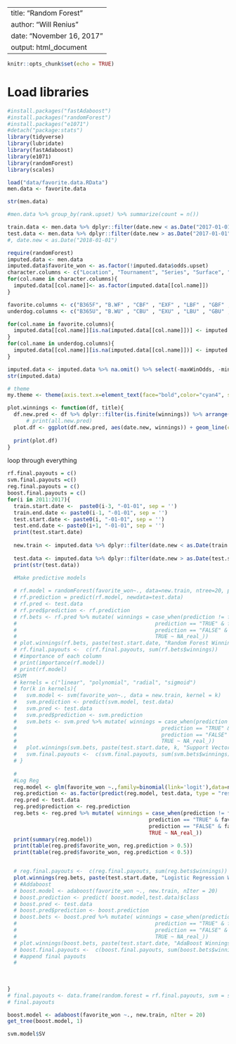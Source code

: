 
---
title: "Random Forest"
author: "Will Renius"
date: "November 16, 2017"
output: html_document
---

```r
knitr::opts_chunk$set(echo = TRUE)
```

# Load libraries
```r
#install.packages("fastAdaboost")
#install.packages("randomForest")
#install.packages("e1071")
#detach("package:stats")
library(tidyverse)
library(lubridate)
library(fastAdaboost)
library(e1071)
library(randomForest)
library(scales)
```


```r
load("data/favorite.data.RData")
men.data <- favorite.data
```

```r
str(men.data)
```


```r
#men.data %>% group_by(rank.upset) %>% summarize(count = n())

```


```r
train.data <- men.data %>% dplyr::filter(date.new < as.Date("2017-01-01")) %>% select(-date.new)
test.data <- men.data %>% dplyr::filter(date.new > as.Date("2017-01-01")) %>% select(-date.new)
#, date.new < as.Date("2018-01-01")
```





```r
require(randomForest)
imputed.data <- men.data
imputed.data$favorite_won <- as.factor(!imputed.data$odds.upset)
character.columns <- c("Location", "Tournament", "Series", "Surface", "Court","Round" )
for(col.name in character.columns){
  imputed.data[[col.name]]<- as.factor(imputed.data[[col.name]])
}

favorite.columns <- c("B365F", "B.WF" , "CBF" , "EXF" , "LBF" , "GBF" , "IWF" , "PSF" , "SBF" , "SJF" , "UBF" )
underdog.columns <- c("B365U", "B.WU" , "CBU" , "EXU" , "LBU" , "GBU" , "IWU" , "PSU" , "SBU" , "SJU" , "UBU")

for(col.name in favorite.columns){
  imputed.data[[col.name]][is.na(imputed.data[[col.name]])] <- imputed.data[["avgF"]][is.na(imputed.data[[col.name]])]
}
for(col.name in underdog.columns){
  imputed.data[[col.name]][is.na(imputed.data[[col.name]])] <- imputed.data[["avgU"]][is.na(imputed.data[[col.name]])]
}

imputed.data <- imputed.data %>% na.omit() %>% select(-maxWinOdds, -minLoseOdds, -maxProfit, -rank.upset, -year, -odds.upset, -Tournament, -Location)
str(imputed.data)

```
```r
# theme
my.theme <- theme(axis.text.x=element_text(face="bold",color="cyan4", size=10), axis.text.y=element_text(face="bold",color="cyan4",size=10), axis.title = element_text(face="bold",color="royalblue4",size=13), plot.title = element_text(face="bold",color="violetred4",size=15,hjust=.5), legend.title=element_blank(), plot.subtitle = element_text(face="bold", color="royalblue4", size=10, hjust=.5))

```


```r
plot.winnings <- function(df, title){
  df.new.pred <- df %>% dplyr::filter(is.finite(winnings)) %>% arrange(date.new) %>% mutate(winnings = cumsum(winnings))
      # print(all.new.pred)
  plot.df <- ggplot(df.new.pred, aes(date.new, winnings)) + geom_line(color='orange3', size=1) + xlab("Date") + ylab("Winnings") + ggtitle(title)
  
  print(plot.df)
}
```

loop through everything
```r
rf.final.payouts = c()
svm.final.payouts =c()
reg.final.payouts = c()
boost.final.payouts = c()
for(i in 2011:2017){
  train.start.date <-  paste0(i-3, "-01-01", sep = '')
  train.end.date <- paste0(i-1, "-01-01", sep = '')
  test.start.date <- paste0(i, "-01-01", sep = '')
  test.end.date <- paste0(i+1, "-01-01", sep = '')
  print(test.start.date)
  
  new.train <- imputed.data %>% dplyr::filter(date.new < as.Date(train.end.date), date.new >= as.Date(train.start.date)) 
  
  test.data <- imputed.data %>% dplyr::filter(date.new > as.Date(test.start.date), date.new < as.Date(test.end.date))
  print(str(test.data))
  
  #Make predictive models

  # rf.model = randomForest(favorite_won~., data=new.train, ntree=20, proximity=T)
  # rf.prediction = predict(rf.model, newdata=test.data)
  # rf.pred <- test.data
  # rf.pred$prediction <- rf.prediction
  # rf.bets <- rf.pred %>% mutate( winnings = case_when(prediction != favorite_won ~-bet,
  #                                            prediction == "TRUE" & favorite_won == prediction  ~ bet * (FMaxOdds -1),
  #                                            prediction == "FALSE" & favorite_won == prediction ~ bet * (UMaxOdds -1),
  #                                            TRUE ~ NA_real_))
  # plot.winnings(rf.bets, paste(test.start.date, "Random Forest Winnings"))
  # rf.final.payouts <-  c(rf.final.payouts, sum(rf.bets$winnings))
  # #importance of each column
  # print(importance(rf.model))
  # print(rf.model)
  #SVM
  # kernels = c("linear", "polynomial", "radial", "sigmoid")
  # for(k in kernels){
  #   svm.model <- svm(favorite_won~., data = new.train, kernel = k)
  #   svm.prediction <- predict(svm.model, test.data)
  #   svm.pred <- test.data
  #   svm.pred$prediction <- svm.prediction
  #   svm.bets <- svm.pred %>% mutate( winnings = case_when(prediction != favorite_won ~-bet,
  #                                              prediction == "TRUE" & favorite_won == prediction  ~ bet * (FMaxOdds -1),
  #                                              prediction == "FALSE" & favorite_won == prediction ~ bet * (UMaxOdds -1),
  #                                              TRUE ~ NA_real_))
  #   plot.winnings(svm.bets, paste(test.start.date, k, "Support Vector Machine Winnings"))
  #   svm.final.payouts <-  c(svm.final.payouts, sum(svm.bets$winnings))
  # }
  
  # 
  #Log Reg
  reg.model <- glm(favorite_won ~.,family=binomial(link='logit'),data=new.train)
  reg.prediction <- as.factor(predict(reg.model, test.data, type = "response") < .5)
  reg.pred <- test.data
  reg.pred$prediction <- reg.prediction
  reg.bets <- reg.pred %>% mutate( winnings = case_when(prediction != favorite_won ~-bet,
                                             prediction == "TRUE" & favorite_won == prediction  ~ bet * (FMaxOdds -1),
                                             prediction == "FALSE" & favorite_won == prediction ~ bet * (UMaxOdds -1),
                                             TRUE ~ NA_real_))
  print(summary(reg.model))
  print(table(reg.pred$favorite_won, reg.prediction > 0.5))
  print(table(reg.pred$favorite_won, reg.prediction < 0.5))


  # reg.final.payouts <-  c(reg.final.payouts, sum(reg.bets$winnings))
  plot.winnings(reg.bets, paste(test.start.date, "Logistic Regression Winnings"))
  # #Addaboost
  # boost.model <- adaboost(favorite_won ~., new.train, nIter = 20)
  # boost.prediction <- predict( boost.model,test.data)$class
  # boost.pred <- test.data
  # boost.pred$prediction <- boost.prediction
  # boost.bets <- boost.pred %>% mutate( winnings = case_when(prediction != favorite_won ~-bet,
  #                                            prediction == "TRUE" & favorite_won == prediction  ~ bet * (FMaxOdds -1),
  #                                            prediction == "FALSE" & favorite_won == prediction ~ bet * (UMaxOdds -1),
  #                                            TRUE ~ NA_real_))
  # plot.winnings(boost.bets, paste(test.start.date, "AdaBoost Winnings"))
  # boost.final.payouts <-  c(boost.final.payouts, sum(boost.bets$winnings))
  # #append final payouts
  # 
  
  
  
}
# final.payouts <- data.frame(random.forest = rf.final.payouts, svm = svm.final.payouts, log.reg = reg.final.payouts, ada.boost = boost.final.payouts)
# final.payouts
```

```r
boost.model <- adaboost(favorite_won ~., new.train, nIter = 20)
get_tree(boost.model, 1)
```
```r
svm.model$SV
```


